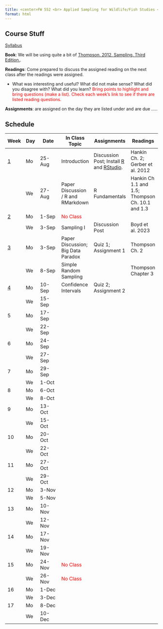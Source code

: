 ```yaml
---
title: <center>FW 552 <br> Applied Sampling for Wildlife/Fish Studies <br> (Fall 2025)</center>
format: html
---
```

## Course Stuff
```{=html}
<title>Schedule</title>
<style type="text/css">

code.r{
  font-size: 30px;
}
</style>

<a href="/FW552/Syllabus.qmd">Syllabus</a></p>
```

**Book**: We will be using quite a bit of [Thompson. 2012. Sampling. Third Edition.](Sampling - 2012 - Thompson.pdf).

**Readings**: Come prepared to discuss the assigned reading on the next class after the readings were assigned. 

- What was interesting and useful? What did not make sense? What did you disagree with? What did you learn? <span style="color:red">Bring points to highlight and bring questions (make a list). Check each week's link to see if there are listed reading questions.</span>

**Assignments**: are assigned on the day they are listed under and are due .....



  

## Schedule 

Week                                |	Day|	Date     | 	In Class Topic                         | Assignments           |	   Readings                                                
-                                   | -- | -----     |----                  | ----  |----                                  
<a href="/FW552/week1.qmd">1</a>    | Mo | 25-Aug	   | Introduction                            | Discussion Post; Install [R](https://www.r-project.org/) and [RStudio](https://posit.co/download/rstudio-desktop/). |  Hankin Ch. 2; Gerber et al. 2012                    
&nbsp;                              |	We | 27-Aug	   | Paper Discussion / R and RMarkdown      | R Fundamentals        | Hankin Ch 1.1 and 1.5; Thompson Ch. 10.1 and 1.3
<a href="/FW552/week2.qmd">2</a>    |	Mo | 1-Sep	   | <span style="color:red">No Class</span> |                       |                        
&nbsp;                              | We | 3-Sep	   | Sampling I                              | Discussion Post       | Boyd et al. 2023 
<a href="/FW552/week3.qmd">3</a>    |	Mo | 3-Sep	   | Paper Discussion; Big Data Paradox      | Quiz 1; Assignment 1  | Thompson Ch. 2        
&nbsp;                              |	We | 8-Sep	   | Simple Random Sampling                  |                       | Thompson Chapter 3             
<a href="/FW552/week3.qmd">4</a>    |	Mo | 10-Sep	   | Confidence Intervals                    | Quiz 2; Assignment 2  |            
&nbsp;                              |	We | 15-Sep	   |                                         |                       |                          
5                                   |	Mo | 17-Sep	   |                                         |                       |                       
&nbsp;                              |	We | 22-Sep	   |                                         |                   |                                  
6                                   |	Mo | 24-Sep	   |                                         |                   |                                   
&nbsp;                              |	We | 27-Sep	   |                                         |                   |                                    
7                                   |	Mo | 29-Sep	   |                                         |                   |                                  
&nbsp;                              |	We | 1-Oct	   |                                         |                   |                                   
8                                   |	Mo | 6-Oct	   |                                         |                   |                                     
&nbsp;                              |	We | 8-Oct	   |                                         |                   |                          
9                                   |	Mo | 13-Oct	   |                                         |                   |                                    
&nbsp;                              |	We | 15-Oct	   |                                         |                   |                          
10                                  | Mo | 20-Oct    |                                         |                   |                                    
&nbsp;                              | We | 22-Oct	   |                                         |                   |                          
11                                  | Mo | 27-Oct	   |                                         |                   |                                     
&nbsp;                              | We | 29-Oct	   |                                         |                   |                                  
12                                  | Mo | 3-Nov	   |                                         |                   |                                     
&nbsp;                              | We | 5-Nov	   |                                         |                   |                                     
13                                  | Mo | 10-Nov	   |                                         |                   |                                    
&nbsp;                              | We | 12-Nov	   |                                         |                   |                                    
14                                  | Mo | 17-Nov	   |                                         |                   |                                    
&nbsp;                              | We | 19-Nov	   |                                         |                   |                                    
15                                  | Mo | 24-Nov	   | <span style="color:red">No Class</span> |                   |                                    
&nbsp;                              | We | 26-Nov	   | <span style="color:red">No Class</span> |                   |                                    
16                                  | Mo | 1-Dec	   |                                         |                   |                                     
&nbsp;                              | We | 3-Dec	   |                                         |                   |                                     
17                                  | Mo | 8-Dec	   |                                         |                   |                                     
&nbsp;                              | We | 10-Dec	   |                                         |                   |                                    